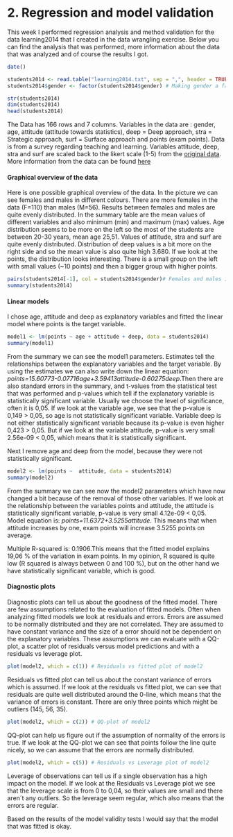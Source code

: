 # 2. Regression and model validation

This week I performed regression analysis and method validation for the data learning2014 that I created in the data wrangling exercise. Below you can find the analysis that was performed, more information about the data that was analyzed and of course the results I got.


```r
date()

```

```r

students2014 <- read.table("learning2014.txt", sep = ",", header = TRUE)
students2014$gender <- factor(students2014$gender) # Making gender a factor

```

```r
str(students2014)
dim(students2014)
head(students2014)
```
The Data has 166 rows and 7 columns. Variables in the data are : gender, age, attitude (attitude towards statistics), deep = Deep approach, stra = Strategic approach, surf = Surface approach and points (exam points). Data is from a survey regarding teaching and learning. Variables attitude, deep, stra and surf are scaled back to the likert scale (1-5) from the [original data](http://www.helsinki.fi/~kvehkala/JYTmooc/JYTOPKYS3-data.txt). More information from the data can be found [here](https://www.mv.helsinki.fi/home/kvehkala/JYTmooc/JYTOPKYS3-meta.txt)


#### Graphical overview of the data


Here is one possible graphical overview of the data. In the picture we can see females and males in different colours. There are more females in the data (F=110) than males (M=56). Results between females and males are quite evenly distributed. In the summary table are the mean values of different variables and also minimum (min) and maximum (max) values. Age distribution seems to be more on the left so the most of the students are between 20-30 years, mean age 25,51. Values of attitude, stra and surf are quite evenly distributed. Distribution of deep values is a bit more on the right side and so the mean value is also quite high 3.680. If we look at the points, the distribution looks interesting. There is a small group on the left with small values (~10 points) and then a bigger group with higher points. 

```r
pairs(students2014[-1], col = students2014$gender)# Females and males in different colours, F=black, M=red
summary(students2014)

```

#### Linear models


I chose age, attitude and deep as explanatory variables and fitted the linear model where points is the target variable.

```r
model1 <- lm(points ~ age + attitude + deep, data = students2014)
summary(model1)

```
From the summary we can see the model1 parameters. Estimates tell the relationships between the explanatory variables and the target variable. By using the estimates we can also write down the linear equation: _points=15.60773-0.07716age+3.59413attitude-0.60275deep_.Then there are also standard errors in the summary, and t-values from the statistical test that was performed and p-values which tell if the explanatory variable is statistically significant variable. Usually we choose the level of significance, often it is 0,05. If we look at the variable age, we see that the p-value is 0,149 > 0,05, so age is not statistically significant variable. Variable deep is not either statistically significant variable because its p-value is even higher 0,423 > 0,05. But if we look at the variable attitude, p-value is very small 2.56e-09 < 0,05, which means that it is statistically significant. 

Next I remove age and deep from the model, because they were not statistically significant. 

```r
model2 <- lm(points ~  attitude, data = students2014)
summary(model2)


```
From the summary we can see now the model2 parameters which have now changed a bit because of the removal of those other variables. If we look at the relationship between the variables points and attitude, the attitude is statistically significant variable, p-value is very small 4.12e-09 < 0,05. Model equation is: _points=11.6372+3.5255attitude_. This means that when attitude increases by one, exam points will increase 3.5255 points on average. 

Multiple R-squared is:  0.1906.This means that the fitted model explains 19,06 % of the variation in exam points. In my opinion, R squared is quite low (R squared is always between 0 and 100 %), but on the other hand we have statistically significant variable, which is good.


#### Diagnostic plots


Diagnostic plots can tell us about the goodness of the fitted model. There are few assumptions related to the evaluation of fitted models. Often when analyzing fitted models we look at residuals and errors. Errors are assumed to be normally distributed and they are not correlated. They are assumed to have constant variance and the size of a error should not be dependent on the explanatory variables. These assumptions we can evaluate with a QQ-plot, a scatter plot of residuals versus model predictions and with a residuals vs leverage plot.


```r
plot(model2, which = c(1)) # Residuals vs fitted plot of model2

```


Residuals vs fitted plot can tell us about the constant variance of errors which is assumed. If we look at the residuals vs fitted plot, we can see that residuals are quite well distributed around the 0-line, which means that the variance of errors is constant. There are only three points which might be outliers (145, 56, 35).

```r
plot(model2, which = c(2)) # QQ-plot of model2

```

QQ-plot can help us figure out if the assumption of normality of the errors is true. If we look at the QQ-plot we can see that points follow the line quite nicely, so we can assume that the errors are normally distributed. 

```r
plot(model2, which = c(5)) # Residuals vs Leverage plot of model2

```

Leverage of observations can tell us if a single observation has a high impact on the model. If we look at the Residuals vs Leverage plot we see that the leverage scale is from 0 to 0,04, so their values are small and there aren´t any outliers. So the leverage seem regular, which also means that the errors are regular. 

Based on the results of the model validity tests I would say that the model that was fitted is okay. 

